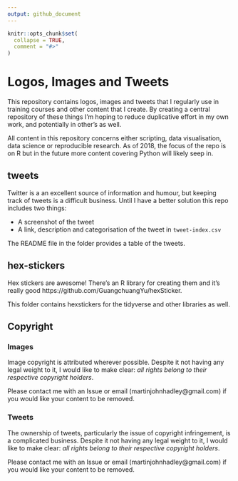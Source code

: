```yaml
---
output: github_document
---
```


<!-- README.md is generated from README.Rmd. Please edit that file -->

```r
knitr::opts_chunk$set(
  collapse = TRUE,
  comment = "#>"
)
```

# Logos, Images and Tweets

This repository contains logos, images and tweets that I regularly use in training courses and other content that I create. By creating a central repository of these things I'm hoping to reduce duplicative effort in my own work, and potentially in other's as well.

All content in this repository concerns either scripting, data visualisation, data science or reproducible research. As of 2018, the focus of the repo is on R but in the future more content covering Python will likely seep in.

## tweets

Twitter is a an excellent source of information and humour, but keeping track of tweets is a difficult business. Until I have a better solution this repo includes two things:

- A screenshot of the tweet
- A link, description and categorisation of the tweet in `tweet-index.csv`

The README file in the folder provides a table of the tweets.

## hex-stickers

Hex stickers are awesome! There's an R library for creating them and it's really good https://github.com/GuangchuangYu/hexSticker.

This folder contains hexstickers for the tidyverse and other libraries as well.

## Copyright

### Images

Image copyright is attributed wherever possible. Despite it not having any legal weight to it, I would like to make clear: *all rights belong to their respective copyright holders*.

Please contact me with an Issue or email (martinjohnhadley@gmail.com) if you would like your content to be removed.

### Tweets

The ownership of tweets, particularly the issue of copyright infringement, is a complicated business. Despite it not having any legal weight to it, I would like to make clear: *all rights belong to their respective copyright holders*.

Please contact me with an Issue or email (martinjohnhadley@gmail.com) if you would like your content to be removed.